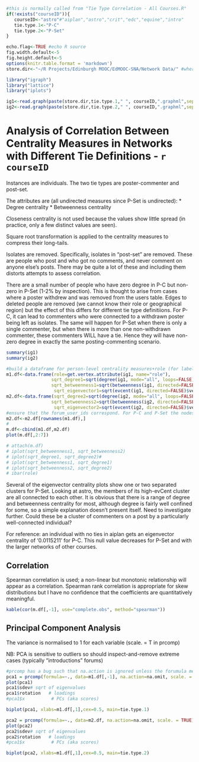 ```r
#this is normally called from "Tie Type Correlation - All Courses.R"
if(!exists("courseID")){
   courseID<-"astro"#"aiplan","astro","crit","edc","equine","intro"
   tie.type.1<-"P-C"
   tie.type.2<-"P-Set"
}

echo.flag<-TRUE #echo R source
fig.width.default<-5
fig.height.default<-5
options(knitr.table.format = 'markdown')
store.dir<-"~/R Projects/Edinburgh MOOC/EdMOOC-SNA/Network Data/" #where to load data from

library("igraph")
library("lattice")
library("iplots")

ig1<-read.graph(paste(store.dir,tie.type.1," ", courseID,".graphml",sep=""), format="graphml")
ig2<-read.graph(paste(store.dir,tie.type.2," ", courseID,".graphml",sep=""), format="graphml")
```

Analysis of Correlation Between Centrality Measures in Networks with Different Tie Definitions - `r courseID`
========================================================

Instances are individuals.  The two tie types are poster-commenter and post-set.

The attributes are (all undirected measures since P-Set is undirected):
* Degree centrality
* Betweenness centrality

Closeness centrality is not used because the values show little spread (in practice, only a few distinct values are seen).

Square root transformation is applied to the centrality measures to compress their long-tails.

Isolates are removed. Specifically, isolates in "post-set" are removed. These are people who post and who got no comments, and never comment on anyone else's posts. There may be quite a lot of these and including them distorts attempts to assess correlation. 

There are a small number of people who have zero degree in P-C but non-zero in P-Set (1-2% by inspection). This is thought to arise from cases where a poster withdrew and was removed from the users table. Edges to deleted people are removed (we cannot know their role or geographical region) but the effect of this differs for different tie type definitiions. For P-C, it can lead to commenters who were connected to a withdrawn poster being left as isolates. The same will happen for P-Set when there is only a single commenter, but when there is more than one non-withdrawn commenter, these commenters WILL have a tie. Hence they will have non-zero degree in exactly the same posting-commenting scenario.

```r
summary(ig1)
summary(ig2)
```

```r
#build a dataframe for person-level centrality measures+role (for labelling)
m1.df<-data.frame(role=get.vertex.attribute(ig1, name="role"),
                 sqrt_degree1=sqrt(degree(ig1, mode="all", loops=FALSE)),
                 sqrt_betweenness1=sqrt(betweenness(ig1, directed=FALSE)),
                  sqrt_eigenvector1=sqrt(evcent(ig1, directed=FALSE)$vector))
m2.df<-data.frame(sqrt_degree2=sqrt(degree(ig2, mode="all", loops=FALSE)),
                 sqrt_betweenness2=sqrt(betweenness(ig2, directed=FALSE)),
                  sqrt_eigenvector2=sqrt(evcent(ig2, directed=FALSE)$vector))
#ensure that the forum_user_ids correspond. For P-C and P-Set the nodes are the same but do not rely on odering.
m2.df<-m2.df[rownames(m1.df),]
#
m.df<-cbind(m1.df,m2.df)
plot(m.df[,2:7])

# attach(m.df)
# iplot(sqrt_betweenness1, sqrt_betweenness2)
# iplot(sqrt_degree1, sqrt_degree2)#
# iplot(sqrt_betweenness1, sqrt_degree1)
# iplot(sqrt_betweenness2, sqrt_degree2)
# ibar(role)
```

Several of the eigenvector centrality plots show one or two separated clusters for P-Set. Looking at astro, the members of its high-evCent cluster are all connected to each other. It is obvious that there is a range of degree and betweenness centrality for most, although degree is fairly well confined for some, so a simple explanation doesn't present itself. Need to investigate further. Could these be a cluster of commenters on a post by a particularly well-connected individual?

For reference: an individual with no ties in aiplan gets an eigenvector centrality of '0.0115211' for P-C. This null value decreases for P-Set and with the larger networks of other courses.

Correlation
---------

Spearman correlation is used; a non-linear but monotonic relationship will appear as a correlation. Spearman rank correlation is appropriate for skew distributions but I have no confidence that the coefficients are quantitatively meaningful. 

```r
kable(cor(m.df[,-1], use="complete.obs", method="spearman"))
```

Principal Component Analysis
---------
The variance is normalised to 1 for each variable (scale. = T in prcomp)

NB: PCA is sensitive to outliers so should inspect-and-remove extreme cases (typically "introductions" forums)

```r
#prcomp has a bug such that na.action is ignored unless the forumula method is used
pca1 = prcomp(formula=~., data=m1.df[,-1], na.action=na.omit, scale. = TRUE)
plot(pca1)
pca1$sdev# sqrt of eigenvalues
pca1$rotation   # loadings
#pca1$x          # PCs (aka scores)

biplot(pca1, xlabs=m1.df[,1],cex=0.5, main=tie.type.1)

pca2 = prcomp(formula=~., data=m2.df, na.action=na.omit, scale. = TRUE)
plot(pca2)
pca2$sdev# sqrt of eigenvalues
pca2$rotation   # loadings
#pca1$x          # PCs (aka scores)

biplot(pca2, xlabs=m1.df[,1],cex=0.5, main=tie.type.2)
```
